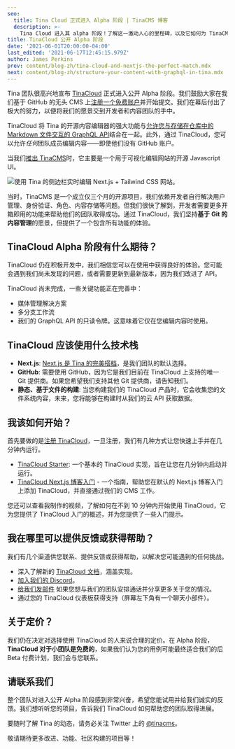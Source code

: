```yaml
---
seo:
  title: Tina Cloud 正式进入 Alpha 阶段 | TinaCMS 博客
  description: >-
    Tina Cloud 进入其 alpha 阶段！了解这一激动人心的里程碑，以及它如何为 TinaCMS 引入基于云的内容管理。
title: TinaCloud 公开 Alpha 阶段
date: '2021-06-01T20:00:00-04:00'
last_edited: '2021-06-17T12:45:15.979Z'
author: James Perkins
prev: content/blog-zh/tina-cloud-and-nextjs-the-perfect-match.mdx
next: content/blog-zh/structure-your-content-with-graphql-in-tina.mdx
---
```


Tina 团队很高兴地宣布 [TinaCloud](/) 正式进入公开 Alpha 阶段。我们鼓励大家在我们基于 GitHub 的无头 CMS 上[注册一个免费账户](https://app.tina.io/register)并开始提交。我们在幕后付出了极大的努力，以便将我们的愿景交到开发者和内容团队的手中。

TinaCloud 将 Tina 的开源内容编辑器的强大功能与[允许您与存储在仓库中的 Markdown 文件交互的 GraphQL API](/blog/using-graphql-with-the-filesystem/)结合在一起。此外，通过 TinaCloud，您可以允许*任何*团队成员编辑内容——即使他们没有 GitHub 账户。

当我们[推出 TinaCMS](https://www.youtube.com/watch?v=iPDCmbaEF0Y)时，它主要是一个用于可视化编辑网站的开源 Javascript UI。

![使用 Tina 的侧边栏实时编辑 Next.js + Tailwind CSS 网站。](/img/blog/tina-cms-visual-editing.gif "使用 Tina 的侧边栏实时编辑 Next.js + Tailwind CSS 网站。")

当时，TinaCMS 是一个成立仅三个月的开源项目，我们依赖开发者自行解决用户管理、身份验证、角色、内容存储等问题。但我们很快了解到，开发者需要更多开箱即用的功能来帮助他们的团队取得成功。通过 TinaCloud，我们坚持**基于 Git 的内容管理**的愿景，但提供了一个包含所有功能的体验。

## TinaCloud Alpha 阶段有什么期待？

TinaCloud 仍在积极开发中，我们相信您可以在使用中获得良好的体验。您可能会遇到我们尚未发现的问题，或者需要更新到最新版本，因为我们改进了 API。

TinaCloud 尚未完成，一些关键功能正在完善中：

* 媒体管理解决方案
* 多分支工作流
* 我们的 GraphQL API 的只读令牌。这意味着它仅在您编辑内容时使用。

## TinaCloud 应该使用什么技术栈

* **Next.js**: [Next.js 是 Tina 的完美搭档](/blog/tina-cloud-and-nextjs-the-perfect-match/)，是我们团队的默认选择。
* **GitHub**: 需要使用 GitHub，因为它是我们目前在 TinaCloud 上支持的唯一 Git 提供商。如果您希望我们支持其他 Git 提供商，请告知我们。
* **静态、基于文件的构建**: 当您构建我们的 TinaCloud 产品时，它会收集您的文件系统内容，未来，您将能够在构建时从我们的云 API 获取数据。

## 我该如何开始？

首先要做的是[注册 TinaCloud](https://app.tina.io/register)，一旦注册，我们有几种方式让您快速上手并在几分钟内运行。

* [TinaCloud Starter](https://github.com/tinacms/tina-cloud-starter): 一个基本的 TinaCloud 实现，旨在让您在几分钟内启动并运行。
* [TinaCloud Next.js 博客入门](/docs/guides) - 一个指南，帮助您在默认的 Next.js 博客入门上添加 TinaCloud，并直接通过我们的 CMS 工作。

您还可以查看我制作的视频，了解如何在不到 10 分钟内开始使用 TinaCloud，它为您提供了 TinaCloud 入门的概述，并为您提供了一些入门提示。

<Youtube embedSrc="https://www.youtube.com/embed/Y-fG7qzoHKw" />

## 我在哪里可以提供反馈或获得帮助？

我们有几个渠道供您联系、提供反馈或获得帮助，以解决您可能遇到的任何挑战。

* 深入了解新的 [TinaCloud 文档](/docs/tinacloud/)，涵盖实现。
* [加入我们的 Discord](https://discord.gg/zumN63Ybpf)。
* [给我们发邮件](mailto\:support@tina.io) 如果您想与我们的团队安排通话并分享更多关于您的情况。
* 通过您的 TinaCloud 仪表板获得支持（屏幕左下角有一个聊天小部件）。

## 关于定价？

我们仍在决定对选择使用 TinaCloud 的人来说合理的定价。在 Alpha 阶段，**TinaCloud 对于小团队是免费的**，如果我们认为您的用例可能最终适合我们的后 Beta 付费计划，我们会与您联系。

## 请联系我们

整个团队对进入公开 Alpha 阶段感到非常兴奋，希望您能试用并给我们诚实的反馈。我们想听听您的项目，告诉我们 TinaCloud 如何帮助您的团队取得进展。

要随时了解 Tina 的动态，请务必关注 Twitter 上的 [@tinacms](https://twitter.com/tinacms)。

敬请期待更多改进、功能、社区构建的项目等！